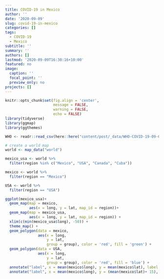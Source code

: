 ```yaml
---
title: COVID-19 in Mexico
author: ''
date: '2020-09-09'
slug: covid-19-in-mexico
categories: []
tags:
  - COVID-19
  - Mexico
subtitle: ''
summary: ''
authors: []
lastmod: '2020-09-09T16:30:16+10:00'
featured: no
image:
  caption: ''
  focal_point: ''
  preview_only: no
projects: []
---
```



```r
knitr::opts_chunk$set(fig.align = 'center',
                      message = FALSE,
                      warning = FALSE,
                      echo = FALSE)
library(tidyverse)
library(ggmap)
library(ggthemes)
```

```r
WHO <- readr::read_csv(here::here("content/post/_data/WHO-COVID-19-09-09-2020.csv"))
```

```r
# create a world map
world <- map_data("world")

mexico_usa <- world %>% 
  filter(region %in% c("Mexico", "USA", "Canada", "Cuba"))

mexico <- world %>% 
  filter(region == "Mexico")

USA <- world %>% 
  filter(region == "USA")

ggplot(mexico_usa)+
  geom_map(map = mexico,
           aes(x = long, y = lat, map_id = region))+
  geom_map(map = mexico_usa,
           aes(x = long, y = lat, map_id = region)) +
  xlim(c(min(mexico_usa$long), -50)) +
  theme_map() +
  geom_polygon(data = mexico,
               aes(x = long,
                   y = lat,
                   group = group), color = 'red', fill = 'green') +
  geom_polygon(data = USA,
               aes(x = long,
                   y = lat,
                   group = group), color = 'red', fill = 'blue') +
  annotate("label", x = mean(mexico$long), y = mean(mexico$lat), label = "Mexico") +
  annotate("label", x = mean(mexico$long), y = (mean(mexico$lat)+ 15), label = "USA")

```


